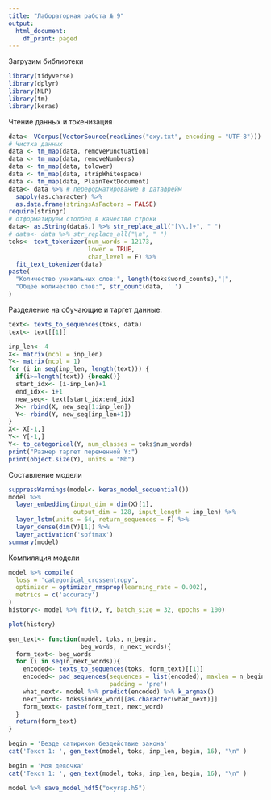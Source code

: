 ```yaml
---
title: "Лабораторная работа № 9"
output:
  html_document:
    df_print: paged
---
```


Загрузим библиотеки

```r
library(tidyverse)
library(dplyr)
library(NLP)
library(tm)
library(keras)
```

Чтение данных и токенизация

```r
data<- VCorpus(VectorSource(readLines("oxy.txt", encoding = "UTF-8")))
# Чистка данных
data <- tm_map(data, removePunctuation)  
data <- tm_map(data, removeNumbers)     
data <- tm_map(data, tolower)
data <- tm_map(data, stripWhitespace)   
data <- tm_map(data, PlainTextDocument)
data<- data %>% # переформатирование в датафрейм
  sapply(as.character) %>%
  as.data.frame(stringsAsFactors = FALSE)
require(stringr)
# отформатируем столбец в качестве строки
data<- as.String(data$.) %>% str_replace_all("[\\.]+", " ")
# data<- data %>% str_replace_all("\n", " ")
toks<- text_tokenizer(num_words = 12173, 
                      lower = TRUE,
                      char_level = F) %>% 
  fit_text_tokenizer(data)
paste(
  "Количество уникальных слов:", length(toks$word_counts),"|",
  "Общее количество слов:", str_count(data, ' ')
)


```

Разделение на обучающие и таргет данные.

```r
text<- texts_to_sequences(toks, data)
text<- text[[1]]

inp_len<- 4
X<- matrix(ncol = inp_len)
Y<- matrix(ncol = 1)
for (i in seq(inp_len, length(text))) {
  if(i>=length(text)) {break()}
  start_idx<- (i-inp_len)+1
  end_idx<- i+1
  new_seq<- text[start_idx:end_idx]
  X<- rbind(X, new_seq[1:inp_len])
  Y<- rbind(Y, new_seq[inp_len+1])
}
X<- X[-1,]
Y<- Y[-1,]
Y<- to_categorical(Y, num_classes = toks$num_words)
print("Размер таргет переменной Y:")
print(object.size(Y), units = "Mb")
```

Составление модели

```r
suppressWarnings(model<- keras_model_sequential())
model %>% 
  layer_embedding(input_dim = dim(X)[1],
                  output_dim = 128, input_length = inp_len) %>%
  layer_lstm(units = 64, return_sequences = F) %>%
  layer_dense(dim(Y)[1]) %>%
  layer_activation('softmax')
summary(model)
```

Компиляция модели

```r
model %>% compile(
  loss = 'categorical_crossentropy',
  optimizer = optimizer_rmsprop(learning_rate = 0.002),
  metrics = c('accuracy')
)
history<- model %>% fit(X, Y, batch_size = 32, epochs = 100)

```

```r
plot(history)
```

```r
gen_text<- function(model, toks, n_begin,
                    beg_words, n_next_words){
  form_text<- beg_words
  for (i in seq(n_next_words)){
    encoded<- texts_to_sequences(toks, form_text)[[1]]
    encoded<- pad_sequences(sequences = list(encoded), maxlen = n_begin, 
                            padding = 'pre')
    what_next<- model %>% predict(encoded) %>% k_argmax()
    next_word<- toks$index_word[[as.character(what_next)]]
    form_text<- paste(form_text, next_word)
  }
  return(form_text)
}

begin = 'Везде сатирикон бездействие закона'
cat('Текст 1: ', gen_text(model, toks, inp_len, begin, 16), "\n" )

begin = 'Моя девочка'
cat('Текст 1: ', gen_text(model, toks, inp_len, begin, 16), "\n" )
```

```r
model %>% save_model_hdf5("oxyrap.h5")
```
